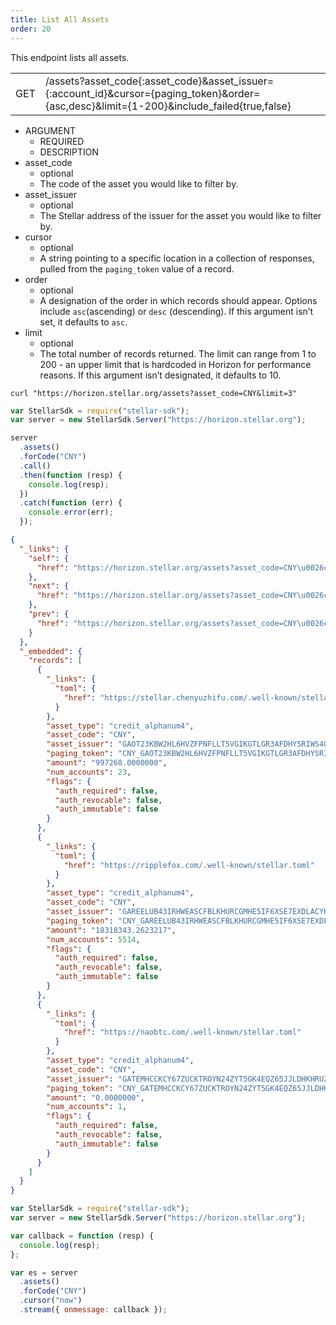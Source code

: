 ```yaml
---
title: List All Assets
order: 20
---
```



This endpoint lists all assets.

<Endpoint>

|  |  |
| --- | --- |
| GET | /assets?asset_code{:asset_code}&asset_issuer={:account_id}&cursor={paging_token}&order={asc,desc}&limit={1-200}&include_failed{true,false} |

</Endpoint>

<AttributeTable>

- ARGUMENT
  - REQUIRED
  - DESCRIPTION
- asset_code
  - optional
  - The code of the asset you would like to filter by.
- asset_issuer
  - optional
  - The Stellar address of the issuer for the asset you would like to filter by.
- cursor
  - optional
  - A string pointing to a specific location in a collection of responses, pulled from the `paging_token` value of a record.
- order
  - optional
  - A designation of the order in which records should appear. Options include `asc`(ascending) or `desc` (descending). If this argument isn’t set, it defaults to `asc`.
- limit
  - optional
  - The total number of records returned. The limit can range from 1 to 200 - an upper limit that is hardcoded in Horizon for performance reasons. If this argument isn’t designated, it defaults to 10.

</AttributeTable>

<CodeExample title="Example Request">

```curl
curl "https://horizon.stellar.org/assets?asset_code=CNY&limit=3"
```

```js
var StellarSdk = require("stellar-sdk");
var server = new StellarSdk.Server("https://horizon.stellar.org");

server
  .assets()
  .forCode("CNY")
  .call()
  .then(function (resp) {
    console.log(resp);
  })
  .catch(function (err) {
    console.error(err);
  });
```

</CodeExample>

<ExampleResponse title="Example Response">

```json
{
  "_links": {
    "self": {
      "href": "https://horizon.stellar.org/assets?asset_code=CNY\u0026cursor=\u0026limit=3\u0026order=asc"
    },
    "next": {
      "href": "https://horizon.stellar.org/assets?asset_code=CNY\u0026cursor=CNY_GATEMHCCKCY67ZUCKTROYN24ZYT5GK4EQZ65JJLDHKHRUZI3EUEKMTCH_credit_alphanum4\u0026limit=3\u0026order=asc"
    },
    "prev": {
      "href": "https://horizon.stellar.org/assets?asset_code=CNY\u0026cursor=CNY_GAOT23KBW2HL6HVZFPNFLLT5VGIKGTLGR3AFDHYSRIWS4QKBYRPUW4N3_credit_alphanum4\u0026limit=3\u0026order=desc"
    }
  },
  "_embedded": {
    "records": [
      {
        "_links": {
          "toml": {
            "href": "https://stellar.chenyuzhifu.com/.well-known/stellar.toml"
          }
        },
        "asset_type": "credit_alphanum4",
        "asset_code": "CNY",
        "asset_issuer": "GAOT23KBW2HL6HVZFPNFLLT5VGIKGTLGR3AFDHYSRIWS4QKBYRPUW4N3",
        "paging_token": "CNY_GAOT23KBW2HL6HVZFPNFLLT5VGIKGTLGR3AFDHYSRIWS4QKBYRPUW4N3_credit_alphanum4",
        "amount": "997268.0000000",
        "num_accounts": 23,
        "flags": {
          "auth_required": false,
          "auth_revocable": false,
          "auth_immutable": false
        }
      },
      {
        "_links": {
          "toml": {
            "href": "https://ripplefox.com/.well-known/stellar.toml"
          }
        },
        "asset_type": "credit_alphanum4",
        "asset_code": "CNY",
        "asset_issuer": "GAREELUB43IRHWEASCFBLKHURCGMHE5IF6XSE7EXDLACYHGRHM43RFOX",
        "paging_token": "CNY_GAREELUB43IRHWEASCFBLKHURCGMHE5IF6XSE7EXDLACYHGRHM43RFOX_credit_alphanum4",
        "amount": "18318343.2623217",
        "num_accounts": 5514,
        "flags": {
          "auth_required": false,
          "auth_revocable": false,
          "auth_immutable": false
        }
      },
      {
        "_links": {
          "toml": {
            "href": "https://naobtc.com/.well-known/stellar.toml"
          }
        },
        "asset_type": "credit_alphanum4",
        "asset_code": "CNY",
        "asset_issuer": "GATEMHCCKCY67ZUCKTROYN24ZYT5GK4EQZ65JJLDHKHRUZI3EUEKMTCH",
        "paging_token": "CNY_GATEMHCCKCY67ZUCKTROYN24ZYT5GK4EQZ65JJLDHKHRUZI3EUEKMTCH_credit_alphanum4",
        "amount": "0.0000000",
        "num_accounts": 1,
        "flags": {
          "auth_required": false,
          "auth_revocable": false,
          "auth_immutable": false
        }
      }
    ]
  }
}
```

</ExampleResponse>

<CodeExample title="JavaScript Streaming Example">

```js
var StellarSdk = require("stellar-sdk");
var server = new StellarSdk.Server("https://horizon.stellar.org");

var callback = function (resp) {
  console.log(resp);
};

var es = server
  .assets()
  .forCode("CNY")
  .cursor("now")
  .stream({ onmessage: callback });
```

</CodeExample>
